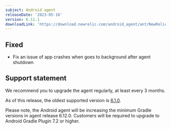 ```yaml
---
subject: Android agent
releaseDate: '2023-05-16'
version: 6.11.1
downloadLink: 'https://download.newrelic.com/android_agent/ant/NewRelic_Android_Agent_6.11.1.zip'
---
```



## Fixed

* Fix an issue of app crashes when goes to background after agent shutdown

## Support statement

We recommend you to upgrade the agent regularly, at least every 3 months.

As of this release, the oldest supported version is [6.1.0](/docs/release-notes/mobile-release-notes/android-release-notes/android-610).

<Callout variant="important">
  Please note, the Android agent will be increasing the minimum Gradle versions in agent release 6.12.0. Customers will be required to upgrade to Android Gradle Plugin 7.2 or higher.
</Callout>